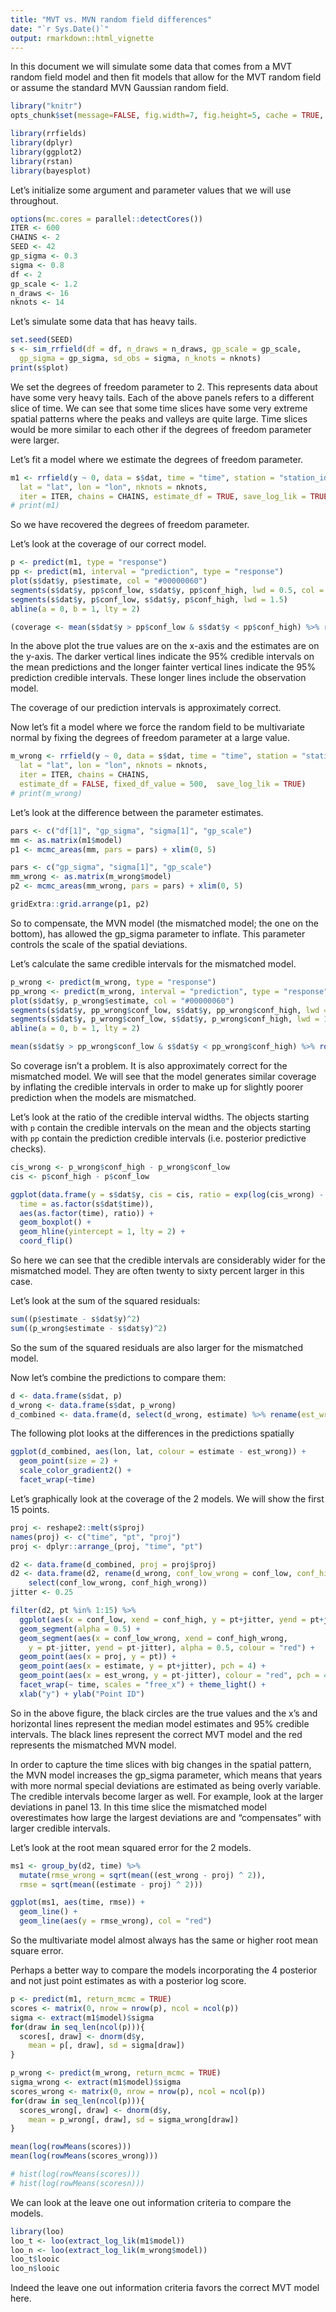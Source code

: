 ```yaml
---
title: "MVT vs. MVN random field differences"
date: "`r Sys.Date()`"
output: rmarkdown::html_vignette
---
```


In this document we will simulate some data that comes from a MVT random field model and then fit models that allow for the MVT random field or assume the standard MVN Gaussian random field. 

```r
library("knitr")
opts_chunk$set(message=FALSE, fig.width=7, fig.height=5, cache = TRUE, autodep = TRUE)
```
  
```r
library(rrfields)
library(dplyr)
library(ggplot2)
library(rstan)
library(bayesplot)
```

Let's initialize some argument and parameter values that we will use throughout.

```r
options(mc.cores = parallel::detectCores())
ITER <- 600
CHAINS <- 2
SEED <- 42
gp_sigma <- 0.3
sigma <- 0.8
df <- 2
gp_scale <- 1.2
n_draws <- 16
nknots <- 14
```

Let's simulate some data that has heavy tails. 

```r
set.seed(SEED)
s <- sim_rrfield(df = df, n_draws = n_draws, gp_scale = gp_scale,
  gp_sigma = gp_sigma, sd_obs = sigma, n_knots = nknots)
print(s$plot)
```

We set the degrees of freedom parameter to 2. This represents data about have some very heavy tails. Each of the above panels refers to a different slice of time. We can see that some time slices have some very extreme spatial patterns where the peaks and valleys are quite large. Time slices would be more similar to each other if the degrees of freedom parameter were larger. 

Let's fit a model where we estimate the degrees of freedom parameter. 

```r
m1 <- rrfield(y ~ 0, data = s$dat, time = "time", station = "station_id",
  lat = "lat", lon = "lon", nknots = nknots,
  iter = ITER, chains = CHAINS, estimate_df = TRUE, save_log_lik = TRUE)
# print(m1)
```

So we have recovered the degrees of freedom parameter. 

Let's look at the coverage of our correct model. 

```r
p <- predict(m1, type = "response")
pp <- predict(m1, interval = "prediction", type = "response")
plot(s$dat$y, p$estimate, col = "#00000060")
segments(s$dat$y, pp$conf_low, s$dat$y, pp$conf_high, lwd = 0.5, col = "#00000090")
segments(s$dat$y, p$conf_low, s$dat$y, p$conf_high, lwd = 1.5)
abline(a = 0, b = 1, lty = 2)

(coverage <- mean(s$dat$y > pp$conf_low & s$dat$y < pp$conf_high) %>% round(3))
```

In the above plot the true values are on the x-axis and the estimates are on the y-axis. The darker vertical lines indicate the 95% credible intervals on the mean predictions and the longer fainter vertical lines indicate the 95% prediction credible intervals. These longer lines include the observation model. 

The coverage of our prediction intervals is approximately correct. 

Now let's fit a model where we force the random field to be multivariate normal by fixing the degrees of freedom parameter at a large value. 

```r
m_wrong <- rrfield(y ~ 0, data = s$dat, time = "time", station = "station_id",
  lat = "lat", lon = "lon", nknots = nknots,
  iter = ITER, chains = CHAINS,
  estimate_df = FALSE, fixed_df_value = 500,  save_log_lik = TRUE)
# print(m_wrong)
```

Let's look at the difference between the parameter estimates.

```r
pars <- c("df[1]", "gp_sigma", "sigma[1]", "gp_scale")
mm <- as.matrix(m1$model)
p1 <- mcmc_areas(mm, pars = pars) + xlim(0, 5)

pars <- c("gp_sigma", "sigma[1]", "gp_scale")
mm_wrong <- as.matrix(m_wrong$model)
p2 <- mcmc_areas(mm_wrong, pars = pars) + xlim(0, 5)

gridExtra::grid.arrange(p1, p2)
```

So to compensate, the MVN model (the mismatched model; the one on the bottom), has allowed the gp_sigma parameter to inflate. This parameter controls the scale of the spatial deviations.

Let's calculate the same credible intervals for the mismatched model. 

```r
p_wrong <- predict(m_wrong, type = "response")
pp_wrong <- predict(m_wrong, interval = "prediction", type = "response")
plot(s$dat$y, p_wrong$estimate, col = "#00000060")
segments(s$dat$y, pp_wrong$conf_low, s$dat$y, pp_wrong$conf_high, lwd = 0.5, col = "#00000090")
segments(s$dat$y, p_wrong$conf_low, s$dat$y, p_wrong$conf_high, lwd = 1.5)
abline(a = 0, b = 1, lty = 2)

mean(s$dat$y > pp_wrong$conf_low & s$dat$y < pp_wrong$conf_high) %>% round(3)
```

So coverage isn't a problem. It is also approximately correct for the mismatched model. We will see that the model generates similar coverage by inflating the credible intervals in order to make up for slightly poorer prediction when the models are mismatched. 

Let's look at the ratio of the credible interval widths. The objects starting with `p` contain the credible intervals on the mean and the objects starting with `pp` contain the prediction credible intervals (i.e. posterior predictive checks).

```r
cis_wrong <- p_wrong$conf_high - p_wrong$conf_low
cis <- p$conf_high - p$conf_low

ggplot(data.frame(y = s$dat$y, cis = cis, ratio = exp(log(cis_wrong) - log(cis)), 
  time = as.factor(s$dat$time)), 
  aes(as.factor(time), ratio)) +
  geom_boxplot() +
  geom_hline(yintercept = 1, lty = 2) +
  coord_flip()
```

So here we can see that the credible intervals are considerably wider for the mismatched model. They are often twenty to sixty percent larger in this case. 

Let's look at the sum of the squared residuals:

```r
sum((p$estimate - s$dat$y)^2)
sum((p_wrong$estimate - s$dat$y)^2)
```

So the sum of the squared residuals are also larger for the mismatched model. 

Now let's combine the predictions to compare them:

```r
d <- data.frame(s$dat, p)
d_wrong <- data.frame(s$dat, p_wrong)
d_combined <- data.frame(d, select(d_wrong, estimate) %>% rename(est_wrong = estimate))
```

The following plot looks at the differences in the predictions spatially 

```r
ggplot(d_combined, aes(lon, lat, colour = estimate - est_wrong)) +
  geom_point(size = 2) +
  scale_color_gradient2() +
  facet_wrap(~time)
```

Let's graphically look at the coverage of the 2 models. We will show the first 15 points.

```r
proj <- reshape2::melt(s$proj)
names(proj) <- c("time", "pt", "proj")
proj <- dplyr::arrange_(proj, "time", "pt")

d2 <- data.frame(d_combined, proj = proj$proj)
d2 <- data.frame(d2, rename(d_wrong, conf_low_wrong = conf_low, conf_high_wrong = conf_high) %>% 
    select(conf_low_wrong, conf_high_wrong))
jitter <- 0.25

filter(d2, pt %in% 1:15) %>%
  ggplot(aes(x = conf_low, xend = conf_high, y = pt+jitter, yend = pt+jitter)) +
  geom_segment(alpha = 0.5) +
  geom_segment(aes(x = conf_low_wrong, xend = conf_high_wrong, 
    y = pt-jitter, yend = pt-jitter), alpha = 0.5, colour = "red") +
  geom_point(aes(x = proj, y = pt)) +
  geom_point(aes(x = estimate, y = pt+jitter), pch = 4) +
  geom_point(aes(x = est_wrong, y = pt-jitter), colour = "red", pch = 4) +
  facet_wrap(~ time, scales = "free_x") + theme_light() +
  xlab("y") + ylab("Point ID")
```

So in the above figure, the black circles are the true values and the x's and horizontal lines represent the median model estimates and 95% credible intervals. The black lines represent the correct MVT model and the red represents the mismatched MVN model. 

In order to capture the time slices with big changes in the spatial pattern, the MVN model increases the gp_sigma parameter, which means that years with more normal special deviations are estimated as being overly variable. The credible intervals become larger as well. For example, look at the larger deviations in panel 13. In this time slice the mismatched model overestimates how large the largest deviations are and "compensates" with larger credible intervals.

Let's look at the root mean squared error for the 2 models.

```r
ms1 <- group_by(d2, time) %>%
  mutate(rmse_wrong = sqrt(mean((est_wrong - proj) ^ 2)),
  rmse = sqrt(mean((estimate - proj) ^ 2)))

ggplot(ms1, aes(time, rmse)) +
  geom_line() +
  geom_line(aes(y = rmse_wrong), col = "red")
```

So the multivariate model almost always has the same or higher root mean square error.

Perhaps a better way to compare the models incorporating the 4 posterior and not just point estimates as with a posterior log score.

```r
p <- predict(m1, return_mcmc = TRUE)
scores <- matrix(0, nrow = nrow(p), ncol = ncol(p))
sigma <- extract(m1$model)$sigma
for(draw in seq_len(ncol(p))){
  scores[, draw] <- dnorm(d$y,
    mean = p[, draw], sd = sigma[draw])
}

p_wrong <- predict(m_wrong, return_mcmc = TRUE)
sigma_wrong <- extract(m1$model)$sigma
scores_wrong <- matrix(0, nrow = nrow(p), ncol = ncol(p))
for(draw in seq_len(ncol(p))){
  scores_wrong[, draw] <- dnorm(d$y,
    mean = p_wrong[, draw], sd = sigma_wrong[draw])
}

mean(log(rowMeans(scores)))
mean(log(rowMeans(scores_wrong)))

# hist(log(rowMeans(scores)))
# hist(log(rowMeans(scoresn)))
```

We can look at the leave one out information criteria to compare the models.

```r
library(loo)
loo_t <- loo(extract_log_lik(m1$model))
loo_n <- loo(extract_log_lik(m_wrong$model))
loo_t$looic
loo_n$looic
```

Indeed the leave one out information criteria favors the correct MVT model here. 
